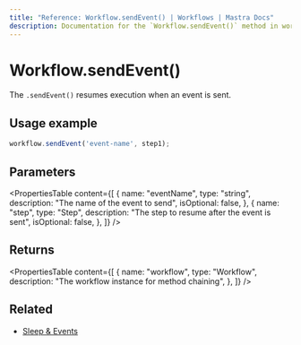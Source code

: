 ```yaml
---
title: "Reference: Workflow.sendEvent() | Workflows | Mastra Docs"
description: Documentation for the `Workflow.sendEvent()` method in workflows, which resumes execution when an event is sent.
---
```


# Workflow.sendEvent()

The `.sendEvent()` resumes execution when an event is sent.

## Usage example

```typescript copy
workflow.sendEvent('event-name', step1);
```

## Parameters

<PropertiesTable
  content={[
    {
      name: "eventName",
      type: "string",
      description: "The name of the event to send",
      isOptional: false,
    },
    {
      name: "step",
      type: "Step",
      description: "The step to resume after the event is sent",
      isOptional: false,
    },
  ]}
/>

## Returns

<PropertiesTable
  content={[
    {
      name: "workflow",
      type: "Workflow",
      description: "The workflow instance for method chaining",
    },
  ]}
/>

## Related

- [Sleep & Events](../../../docs/workflows/pausing-execution.mdx)
